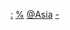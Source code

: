[[Category:已不存在的亞洲君主國|:]]
[[Category:已不存在的亚洲国家的国家元首|%]]
[[Category:已不存在的國家君主|@Asia]]
[[Category:亞洲君主|-]]